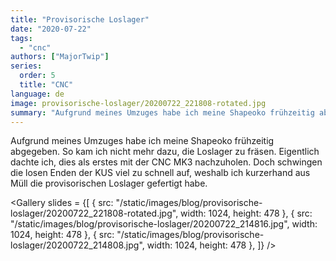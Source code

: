 ```yaml
---
title: "Provisorische Loslager"
date: "2020-07-22"
tags: 
  - "cnc"
authors: ["MajorTwip"]
series:
  order: 5
  title: "CNC"
language: de
image: provisorische-loslager/20200722_221808-rotated.jpg
summary: "Aufgrund meines Umzuges habe ich meine Shapeoko frühzeitig abgegeben. So kam ich nicht mehr dazu, die Loslager zu fräsen. Eigentlich dachte ich, dies als erstes mit der CNC MK3 nachzuholen. Doch schwingen die losen Enden der KUS viel zu schnell auf, weshalb ich kurzerhand aus Müll die provisorischen Loslager gefertigt habe."
---
```


Aufgrund meines Umzuges habe ich meine Shapeoko frühzeitig abgegeben. So kam ich nicht mehr dazu, die Loslager zu fräsen. Eigentlich dachte ich, dies als erstes mit der CNC MK3 nachzuholen. Doch schwingen die losen Enden der KUS viel zu schnell auf, weshalb ich kurzerhand aus Müll die provisorischen Loslager gefertigt habe.

<Gallery slides = {[
  { src: "/static/images/blog/provisorische-loslager/20200722_221808-rotated.jpg", width: 1024, height: 478 },
  { src: "/static/images/blog/provisorische-loslager/20200722_214816.jpg", width: 1024, height: 478 },
  { src: "/static/images/blog/provisorische-loslager/20200722_214808.jpg", width: 1024, height: 478 },
]} />